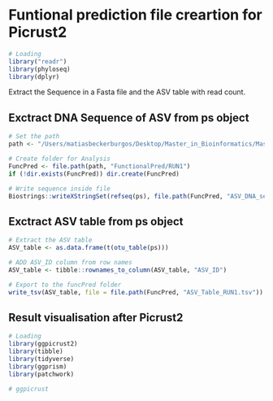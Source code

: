 # Funtional prediction file creartion for Picrust2

```r
# Loading
library("readr")
library(phyloseq)
library(dplyr)
```

Extract the Sequence in a Fasta file and the ASV table with read count.

## Exctract DNA Sequence of ASV from ps object
```r
# Set the path
path <- "/Users/matiasbeckerburgos/Desktop/Master_in_Bioinformatics/Master_Thesis/Hawaiian_feral_Chicken_Microbiome/Analysis"

# Create folder for Analysis
FuncPred <- file.path(path, "FunctionalPred/RUN1")
if (!dir.exists(FuncPred)) dir.create(FuncPred)

# Write sequence inside file
Biostrings::writeXStringSet(refseq(ps), file.path(FuncPred, "ASV_DNA_seq_RUN1.fasta"))
```

## Exctract ASV table from ps object
```r
# Extract the ASV table
ASV_table <- as.data.frame(t(otu_table(ps)))

# ADD ASV_ID column from row names
ASV_table <- tibble::rownames_to_column(ASV_table, "ASV_ID")

# Export to the funcPred folder
write_tsv(ASV_table, file = file.path(FuncPred, "ASV_Table_RUN1.tsv"))
```

## Result visualisation after Picrust2

```r
# Loading
library(ggpicrust2)
library(tibble)
library(tidyverse)
library(ggprism)
library(patchwork)
```

```r
# ggpicrust
```